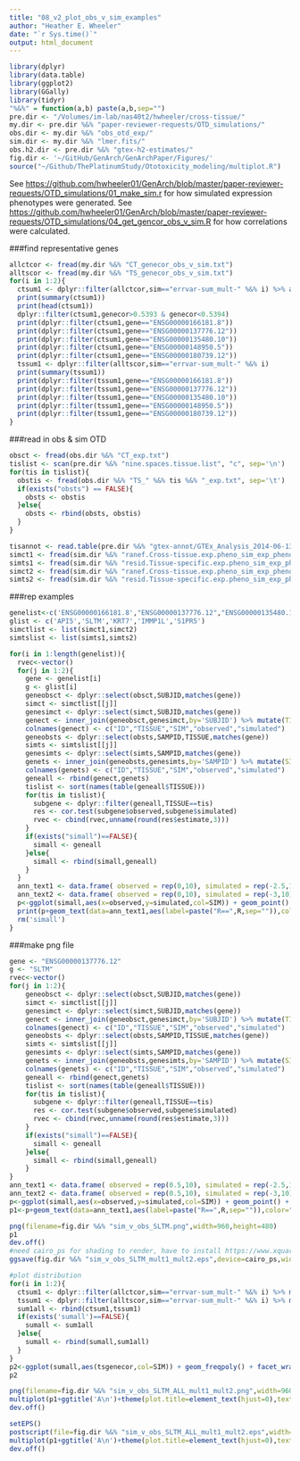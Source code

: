 ```yaml
---
title: "08_v2_plot_obs_v_sim_examples"
author: "Heather E. Wheeler"
date: "`r Sys.time()`"
output: html_document
---
```


```r
library(dplyr)
library(data.table)
library(ggplot2)
library(GGally)
library(tidyr)
"%&%" = function(a,b) paste(a,b,sep="")
pre.dir <- "/Volumes/im-lab/nas40t2/hwheeler/cross-tissue/"
my.dir <- pre.dir %&% "paper-reviewer-requests/OTD_simulations/"
obs.dir <- my.dir %&% "obs_otd_exp/"
sim.dir <- my.dir %&% "lmer.fits/"
obs.h2.dir <- pre.dir %&% "gtex-h2-estimates/"
fig.dir <- '~/GitHub/GenArch/GenArchPaper/Figures/'
source("~/Github/ThePlatinumStudy/Ototoxicity_modeling/multiplot.R")
```

See <https://github.com/hwheeler01/GenArch/blob/master/paper-reviewer-requests/OTD_simulations/01_make_sim.r> for how simulated expression phenotypes were generated. See <https://github.com/hwheeler01/GenArch/blob/master/paper-reviewer-requests/OTD_simulations/04_get_gencor_obs_v_sim.R> for how correlations were calculated.

###find representative genes
```r
allctcor <- fread(my.dir %&% "CT_genecor_obs_v_sim.txt")
alltscor <- fread(my.dir %&% "TS_genecor_obs_v_sim.txt")
for(i in 1:2){
  ctsum1 <- dplyr::filter(allctcor,sim=="errvar-sum_mult-" %&% i) %>% arrange(desc(genecor))
  print(summary(ctsum1))
  print(head(ctsum1))
  dplyr::filter(ctsum1,genecor>0.5393 & genecor<0.5394)
  print(dplyr::filter(ctsum1,gene=="ENSG00000166181.8"))
  print(dplyr::filter(ctsum1,gene=="ENSG00000137776.12"))
  print(dplyr::filter(ctsum1,gene=="ENSG00000135480.10"))
  print(dplyr::filter(ctsum1,gene=="ENSG00000148950.5"))
  print(dplyr::filter(ctsum1,gene=="ENSG00000180739.12"))
  tssum1 <- dplyr::filter(alltscor,sim=="errvar-sum_mult-" %&% i)
  print(summary(tssum1))
  print(dplyr::filter(tssum1,gene=="ENSG00000166181.8"))
  print(dplyr::filter(tssum1,gene=="ENSG00000137776.12"))
  print(dplyr::filter(tssum1,gene=="ENSG00000135480.10"))
  print(dplyr::filter(tssum1,gene=="ENSG00000148950.5"))
  print(dplyr::filter(tssum1,gene=="ENSG00000180739.12"))
}
```

###read in obs & sim OTD
```r
obsct <- fread(obs.dir %&% "CT_exp.txt")
tislist <- scan(pre.dir %&% "nine.spaces.tissue.list", "c", sep='\n')
for(tis in tislist){
  obstis <- fread(obs.dir %&% "TS_" %&% tis %&% "_exp.txt", sep='\t')
  if(exists("obsts") == FALSE){
    obsts <- obstis
  }else{
    obsts <- rbind(obsts, obstis)
  }
}

tisannot <- read.table(pre.dir %&% "gtex-annot/GTEx_Analysis_2014-06-13.SampleTissue.annot",header=T,sep='\t')
simct1 <- fread(sim.dir %&% "ranef.Cross-tissue.exp.pheno_sim_exp_phenotype_errvar-sum_mult-1_seed-123_lmer.ranefSUBJID_fixefSMTSD.gender.PFs_2016-07-15.txt")
simts1 <- fread(sim.dir %&% "resid.Tissue-specific.exp.pheno_sim_exp_phenotype_errvar-sum_mult-1_seed-123_lmer.ranefSUBJID_fixefSMTSD.gender.PFs_2016-07-15.txt")
simct2 <- fread(sim.dir %&% "ranef.Cross-tissue.exp.pheno_sim_exp_phenotype_errvar-sum_mult-2_seed-123_lmer.ranefSUBJID_fixefSMTSD.gender.PFs_2016-07-15.txt")
simts2 <- fread(sim.dir %&% "resid.Tissue-specific.exp.pheno_sim_exp_phenotype_errvar-sum_mult-2_seed-123_lmer.ranefSUBJID_fixefSMTSD.gender.PFs_2016-07-15.txt")
```

###rep examples
```r
genelist<-c('ENSG00000166181.8',"ENSG00000137776.12","ENSG00000135480.10","ENSG00000148950.5","ENSG00000180739.12")
glist <- c('API5','SLTM','KRT7','IMMP1L','S1PR5')
simctlist <- list(simct1,simct2)
simtslist <- list(simts1,simts2)

for(i in 1:length(genelist)){
  rvec<-vector()
  for(j in 1:2){
    gene <- genelist[i]
    g <- glist[i]
    geneobsct <- dplyr::select(obsct,SUBJID,matches(gene))
    simct <- simctlist[[j]]
    genesimct <- dplyr::select(simct,SUBJID,matches(gene))
    genect <- inner_join(geneobsct,genesimct,by='SUBJID') %>% mutate(TISSUE='Cross-tissue',SIM=as.character(j)) %>% dplyr::select(SUBJID,TISSUE,SIM,starts_with(gene))
    colnames(genect) <- c("ID","TISSUE","SIM","observed","simulated")
    geneobsts <- dplyr::select(obsts,SAMPID,TISSUE,matches(gene))
    simts <- simtslist[[j]]
    genesimts <- dplyr::select(simts,SAMPID,matches(gene))
    genets <- inner_join(geneobsts,genesimts,by='SAMPID') %>% mutate(SIM=as.character(j)) %>% dplyr::select(SAMPID,TISSUE,SIM,starts_with(gene))
    colnames(genets) <- c("ID","TISSUE","SIM","observed","simulated")
    geneall <- rbind(genect,genets)
    tislist <- sort(names(table(geneall$TISSUE)))
    for(tis in tislist){
      subgene <- dplyr::filter(geneall,TISSUE==tis)
      res <- cor.test(subgene$observed,subgene$simulated)
      rvec <- cbind(rvec,unname(round(res$estimate,3)))
    }
    if(exists("simall")==FALSE){
      simall <- geneall
    }else{
      simall <- rbind(simall,geneall)
    }
  }
  ann_text1 <- data.frame( observed = rep(0,10), simulated = rep(-2.5,10), R= rvec[1:10], TISSUE = factor(tislist), ID=rep(0.9,10))
  ann_text2 <- data.frame( observed = rep(0,10), simulated = rep(-3,10), R= rvec[11:20], TISSUE = factor(tislist), ID=rep(0.9,10))
  p<-ggplot(simall,aes(x=observed,y=simulated,col=SIM)) + geom_point() + geom_smooth(method="lm") + facet_wrap(~TISSUE,ncol=5) + theme_bw() + ggtitle(gene %&% " - " %&% g)
  print(p+geom_text(data=ann_text1,aes(label=paste("R==",R,sep="")),color="#F8766D",show_guide=F,parse=T,hjust=0,size=3)+geom_text(data=ann_text2,aes(label=paste("R==",R,sep="")),color="#00BFC4",show_guide=F,parse=T,hjust=0,size=3))
  rm('simall')
}
```

###make png file
```r
gene <- "ENSG00000137776.12"
g <- "SLTM"
rvec<-vector()
for(j in 1:2){
    geneobsct <- dplyr::select(obsct,SUBJID,matches(gene))
    simct <- simctlist[[j]]
    genesimct <- dplyr::select(simct,SUBJID,matches(gene))
    genect <- inner_join(geneobsct,genesimct,by='SUBJID') %>% mutate(TISSUE='Cross-tissue',SIM=as.character(j)) %>% dplyr::select(SUBJID,TISSUE,SIM,starts_with(gene))
    colnames(genect) <- c("ID","TISSUE","SIM","observed","simulated")
    geneobsts <- dplyr::select(obsts,SAMPID,TISSUE,matches(gene))
    simts <- simtslist[[j]]
    genesimts <- dplyr::select(simts,SAMPID,matches(gene))
    genets <- inner_join(geneobsts,genesimts,by='SAMPID') %>% mutate(SIM=as.character(j)) %>% dplyr::select(SAMPID,TISSUE,SIM,starts_with(gene))
    colnames(genets) <- c("ID","TISSUE","SIM","observed","simulated")
    geneall <- rbind(genect,genets)
    tislist <- sort(names(table(geneall$TISSUE)))
    for(tis in tislist){
      subgene <- dplyr::filter(geneall,TISSUE==tis)
      res <- cor.test(subgene$observed,subgene$simulated)
      rvec <- cbind(rvec,unname(round(res$estimate,3)))
    }
    if(exists("simall")==FALSE){
      simall <- geneall
    }else{
      simall <- rbind(simall,geneall)
    }
}
ann_text1 <- data.frame( observed = rep(0.5,10), simulated = rep(-2.5,10), R= rvec[1:10], TISSUE = factor(tislist), ID=rep(0.9,10))
ann_text2 <- data.frame( observed = rep(0.5,10), simulated = rep(-3,10), R= rvec[11:20], TISSUE = factor(tislist), ID=rep(0.9,10))
p<-ggplot(simall,aes(x=observed,y=simulated,col=SIM)) + geom_point() + geom_smooth(method="lm") + facet_wrap(~TISSUE,ncol=5) + theme_bw() + ggtitle(gene %&% " - " %&% g)
p1<-p+geom_text(data=ann_text1,aes(label=paste("R==",R,sep="")),color="#F8766D",show_guide=F,parse=T,hjust=0,size=3)+geom_text(data=ann_text2,aes(label=paste("R==",R,sep="")),color="#00BFC4",show_guide=F,parse=T,hjust=0,size=3)

png(filename=fig.dir %&% "sim_v_obs_SLTM.png",width=960,height=480)
p1
dev.off()
#need cairo_ps for shading to render, have to install https://www.xquartz.org/
ggsave(fig.dir %&% "sim_v_obs_SLTM_mult1_mult2.eps",device=cairo_ps,width=12,height=6)

#plot distribution
for(i in 1:2){
  ctsum1 <- dplyr::filter(allctcor,sim=="errvar-sum_mult-" %&% i) %>% mutate(SIM=as.character(i),tissue='Cross-tissue',tsgenecor=genecor) %>% dplyr::select(tsgenecor,tissue,SIM,gene)
  tssum1 <- dplyr::filter(alltscor,sim=="errvar-sum_mult-" %&% i) %>% mutate(SIM=as.character(i)) %>% dplyr::select(tsgenecor,tissue,SIM,gene)
  sum1all <- rbind(ctsum1,tssum1)
  if(exists('sumall')==FALSE){
    sumall <- sum1all
  }else{
    sumall <- rbind(sumall,sum1all)
  }
}
p2<-ggplot(sumall,aes(tsgenecor,col=SIM)) + geom_freqpoly() + facet_wrap(~tissue,ncol=5) + theme_bw() + xlab('Gene correlation (simulated v. observed)')
p2

png(filename=fig.dir %&% "sim_v_obs_SLTM_ALL_mult1_mult2.png",width=960,height=960)
multiplot(p1+ggtitle('A\n')+theme(plot.title=element_text(hjust=0),text=element_text(size=12)),p2+ggtitle('B\n')+theme(plot.title=element_text(hjust=0),text=element_text(size=12)))
dev.off()

setEPS()
postscript(file=fig.dir %&% "sim_v_obs_SLTM_ALL_mult1_mult2.eps",width=12,height=12)
multiplot(p1+ggtitle('A\n')+theme(plot.title=element_text(hjust=0),text=element_text(size=12)),p2+ggtitle('B\n')+theme(plot.title=element_text(hjust=0),text=element_text(size=12)))
dev.off()

```